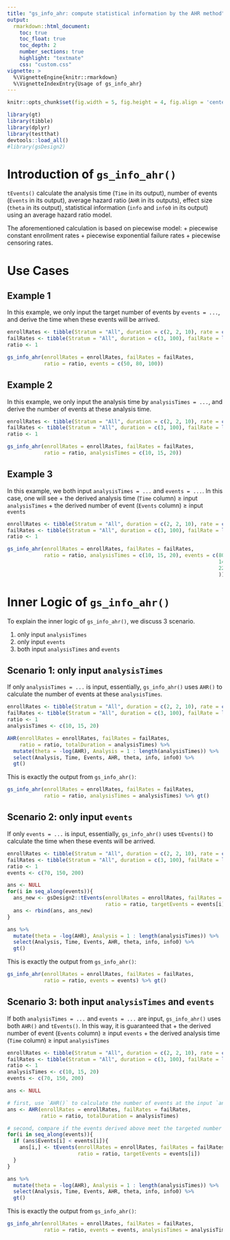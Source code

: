 ```yaml
---
title: "gs_info_ahr: compute statistical information by the AHR method"
output:
  rmarkdown::html_document:
    toc: true
    toc_float: true
    toc_depth: 2
    number_sections: true
    highlight: "textmate"
    css: "custom.css"
vignette: >
  %\VignetteEngine{knitr::rmarkdown}
  %\VignetteIndexEntry{Usage of gs_info_ahr}
---
```



```r
knitr::opts_chunk$set(fig.width = 5, fig.height = 4, fig.align = 'center') 
```

```r
library(gt)
library(tibble)
library(dplyr)
library(testthat)
devtools::load_all()
#library(gsDesign2)
```

# Introduction of `gs_info_ahr()`

`tEvents()` calculate the analysis time (`Time` in its output), number of events (`Events` in its output), average hazard ratio (`AHR` in its outputs), effect size (`theta` in its output), statistical information (`info` and `info0` in its output) using an average hazard ratio model.

The aforementioned calculation is based on piecewise model:
+ piecewise constant enrollment rates 
+ piecewise exponential failure rates
+ piecewise censoring rates.


# Use Cases

## Example 1 

In this example, we only input the target number of events by `events = ...`, and derive the time when these events will be arrived.
```r
enrollRates <- tibble(Stratum = "All", duration = c(2, 2, 10), rate = c(3, 6, 9) * 5)
failRates <- tibble(Stratum = "All", duration = c(3, 100), failRate = log(2) / c(9, 18), hr = c(.9, .6), dropoutRate = rep(.001, 2))
ratio <- 1

gs_info_ahr(enrollRates = enrollRates, failRates = failRates,
            ratio = ratio, events = c(50, 80, 100))
```

## Example 2

In this example, we only input the analysis time by `analysisTimes = ...`, and derive the number of events at these analysis time.
```r
enrollRates <- tibble(Stratum = "All", duration = c(2, 2, 10), rate = c(3, 6, 9) * 5)
failRates <- tibble(Stratum = "All", duration = c(3, 100), failRate = log(2) / c(9, 18), hr = c(.9, .6), dropoutRate = rep(.001, 2))
ratio <- 1

gs_info_ahr(enrollRates = enrollRates, failRates = failRates,
            ratio = ratio, analysisTimes = c(10, 15, 20))
```

## Example 3

In this example, we both input `analysisTimes = ...` and `events = ...`. 
In this case, one will see 
+ the derived analysis time (`Time` column) $\geq$ input `analysisTimes`
+ the derived number of event (`Events` column) $\geq$ input `events`

```r
enrollRates <- tibble(Stratum = "All", duration = c(2, 2, 10), rate = c(3, 6, 9) * 5)
failRates <- tibble(Stratum = "All", duration = c(3, 100), failRate = log(2) / c(9, 18), hr = c(.9, .6), dropoutRate = rep(.001, 2))
ratio <- 1

gs_info_ahr(enrollRates = enrollRates, failRates = failRates,
            ratio = ratio, analysisTimes = c(10, 15, 20), events = c(80,  # > events in example 2 
                                                                     140, # < > events in example 2 
                                                                     220  # > events in example 2 
                                                                     ))
```





# Inner Logic of `gs_info_ahr()`

To explain the inner logic of `gs_info_ahr()`, we discuss 3 scenario.

1. only input `analysisTimes`
1. only input `events`
1. both input `analysisTimes` and `events`

## Scenario 1: only input `analysisTimes`

If only `analysisTimes = ...` is input, essentially, `gs_info_ahr()` uses `AHR()` to calculate the number of events at these `analysisTimes`.
```r
enrollRates <- tibble(Stratum = "All", duration = c(2, 2, 10), rate = c(3, 6, 9) * 5)
failRates <- tibble(Stratum = "All", duration = c(3, 100), failRate = log(2) / c(9, 18), hr = c(.9, .6), dropoutRate = rep(.001, 2))
ratio <- 1
analysisTimes <- c(10, 15, 20)

AHR(enrollRates = enrollRates, failRates = failRates, 
    ratio = ratio, totalDuration = analysisTimes) %>% 
  mutate(theta = -log(AHR), Analysis = 1 : length(analysisTimes)) %>% 
  select(Analysis, Time, Events, AHR, theta, info, info0) %>% 
  gt()
```

This is exactly the output from `gs_info_ahr()`:
```r
gs_info_ahr(enrollRates = enrollRates, failRates = failRates, 
            ratio = ratio, analysisTimes = analysisTimes) %>% gt()
```


## Scenario 2: only input `events`

If only `events = ...` is input, essentially, `gs_info_ahr()` uses `tEvents()` to calculate the time when these events will be arrived.
```r
enrollRates <- tibble(Stratum = "All", duration = c(2, 2, 10), rate = c(3, 6, 9) * 5)
failRates <- tibble(Stratum = "All", duration = c(3, 100), failRate = log(2) / c(9, 18), hr = c(.9, .6), dropoutRate = rep(.001, 2))
ratio <- 1
events <- c(70, 150, 200)

ans <- NULL
for(i in seq_along(events)){
  ans_new <- gsDesign2::tEvents(enrollRates = enrollRates, failRates = failRates, 
                                ratio = ratio, targetEvents = events[i])
  ans <- rbind(ans, ans_new)
}

ans %>% 
  mutate(theta = -log(AHR), Analysis = 1 : length(analysisTimes)) %>% 
  select(Analysis, Time, Events, AHR, theta, info, info0) %>% 
  gt()
```

This is exactly the output from `gs_info_ahr()`:
```r
gs_info_ahr(enrollRates = enrollRates, failRates = failRates, 
            ratio = ratio, events = events) %>% gt()
```


## Scenario 3: both input `analysisTimes` and `events`

If both `analysisTimes = ...` and `events = ...` are input, `gs_info_ahr()` uses both `AHR()` and `tEvents()`. 
In this way, it is guaranteed that
+ the derived number of event (`Events` column) $\geq$ input `events`
+ the derived analysis time (`Time` column) $\geq$ input `analysisTimes`

```r
enrollRates <- tibble(Stratum = "All", duration = c(2, 2, 10), rate = c(3, 6, 9) * 5)
failRates <- tibble(Stratum = "All", duration = c(3, 100), failRate = log(2) / c(9, 18), hr = c(.9, .6), dropoutRate = rep(.001, 2))
ratio <- 1
analysisTimes <- c(10, 15, 20)
events <- c(70, 150, 200)

ans <- NULL

# first, use `AHR()` to calculate the number of events at the input `analysisTimes`
ans <- AHR(enrollRates = enrollRates, failRates = failRates, 
           ratio = ratio, totalDuration = analysisTimes)

# second, compare if the events derived above meet the targeted number of events input in `events`
for(i in seq_along(events)){
  if (ans$Events[i] < events[i]){
    ans[i,] <- tEvents(enrollRates = enrollRates, failRates = failRates, 
                       ratio = ratio, targetEvents = events[i])
  }
}

ans %>% 
  mutate(theta = -log(AHR), Analysis = 1 : length(analysisTimes)) %>% 
  select(Analysis, Time, Events, AHR, theta, info, info0) %>% 
  gt()
```

This is exactly the output from `gs_info_ahr()`:
```r
gs_info_ahr(enrollRates = enrollRates, failRates = failRates, 
            ratio = ratio, events = events, analysisTimes = analysisTimes) %>% gt()
```